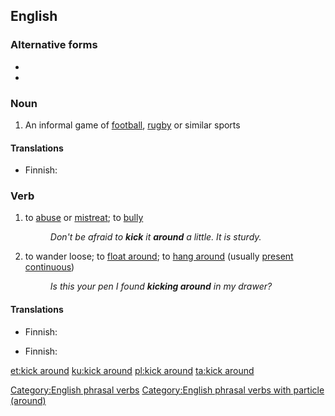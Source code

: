 {{also|kickaround}}
==English==

===Alternative forms===
* {{l|en|kickaround}}
* {{l|en|kick-around}}

===Noun===
{{en-noun}}

# An informal game of [[football]], [[rugby]] or similar sports

====Translations====
{{trans-top|informal game}}
* Finnish: {{t+|fi|pallottelu}}
{{trans-mid}}
{{trans-bottom}}

===Verb===
{{en-verb|kicks around|kicking around|kicked around|kicked around}}

# to [[abuse]] or [[mistreat]]; to [[bully]]
#: ''Don't be afraid to '''kick''' it '''around''' a little. It is sturdy.''
# to wander loose; to [[float around]]; to [[hang around]] (usually [[present continuous]])
#: ''Is this your pen I found '''kicking around''' in my drawer?''

====Translations====
{{trans-top|to mistreat}}
* Finnish: {{t|fi|murjoa}}
{{trans-mid}}
{{trans-bottom}}

{{trans-top|to wander loose}}
* Finnish: {{t+|fi|pyöriä}}
{{trans-mid}}
{{trans-bottom}}

[[Category:English phrasal verbs]]
[[Category:English phrasal verbs with particle (around)]]

[[et:kick around]]
[[ku:kick around]]
[[pl:kick around]]
[[ta:kick around]]